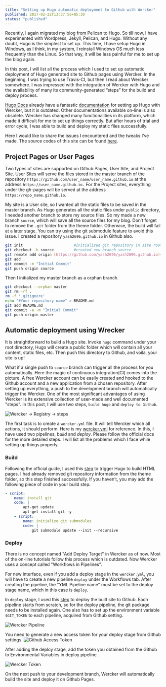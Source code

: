 ```yaml
---
title: "Setting up Hugo automatic deployment to Github with Wercker"
published: 2017-02-22T13:37:56+05:30
status: "published"
---
```


Recently, I again migrated my blog from Pelican to Hugo. So till now, I have experimented with Wordpress, Jekyll, Pelican, and Hugo. Without any doubt, Hugo is the simplest to set up. This time, I have setup Hugo in Windows, as I think, in my system, I reinstall Windows OS much less frequently than the Linux. So that way, it will be less painful for me to set up the blog again.

In this post, I will list all the process which I used to set up automatic deployment of Hugo generated site to Github pages using Wercker. In the beginning, I was trying to use Travis-CI, but then I read about Wercker somewhere. I was impressed with the integration of Wercker with Hugo and the availability of many its community-generated “steps” for the build and deploy process.

[Hugo Docs](https://gohugo.io/getting-started/) already have a fantastic [documentation](https://gohugo.io/hosting-and-deployment/deployment-with-wercker/) for setting up Hugo with Wercker, but it is outdated. Other documentations available on-line is also obsolete. Wercker has changed many functionalities in its platform, which made it difficult for me to set up things correctly. But after hours of trial and error cycle, I was able to build and deploy my static files successfully.

Here I would like to share the issues I encountered and the tweaks I’ve made. The source codes of this site can be found [here](https://github.com/yashhere/yashhere.github.io).

## Project Pages or User Pages

Two types of sites are supported on Github Pages, User Site, and Project Site. User Sites will serve the files stored in the master branch of the repository `https://github.com/user_name/user_name.github.io` at the address `https://user_name.github.io.` For the Project sites, everything under the gh-pages will be served at the address `https://repo_name.github.io`.

My site is a User site, so I wanted all the static files to be saved in the master branch. As Hugo generates all the static files under `public` directory, I needed another branch to store my source files. So my made a new branch `source`, which will save all the source files for my blog. Don’t forget to remove the `.git` folder from the theme folder. Otherwise, the build will fail at a later stage. You can try using the git submodule feature to avoid this issue. I created a repository `yash2696.github.io` in Github also.

```sh
git init                       #initialized git repository in site root
git checkout -b source         #created new branch source
git remote add origin [https://github.com/yash2696/yash2696.github.io](https://github.com/yashhere/yashhere.github.io)
git add .
git commit -m "Initial Commit"
git push origin source
```

Then I initialized my master branch as a orphan branch.

```sh
git checkout --orphan master
git rm -rf .
rm -f '.gitignore'
echo "#Your repository name" > README.md
git add README.md
git commit -a -m "Initial Commit"
git push origin master
```

## Automatic deployment using Wrecker

It is straightforward to build a Hugo site. Invoke `hugo` command under your root directory, Hugo will create a public folder which will contain all your content, static files, etc. Then push this directory to Github, and voila, your site is up!

What if a single push to `source` branch can trigger all the process for you automatically. Here the magic of continuous integration(CI) comes into the picture. A free Wercker account can be easily created and hooked to the Github account and a new application from a chosen repository. After setting up everything, a push to the development branch will automatically trigger the Wercker. One of the most significant advantages of using Wercker is its extensive collection of user-made and well documented "steps". In this post, I will use two steps, `build hugo` and `deploy to Github`.

![Wercker → Registry → steps](/images/posts/wercker-steps.png "Wercker → Registry → steps")

The first task is to create a `wercker.yml` file. It will tell Wercker which all actions, it should perform. Here is my [wercker.yml](https://raw.githubusercontent.com/yash2696/yash2696.github.io/source/wercker.yml) for reference. In this, I have used two pipelines, _build_ and _deploy_. Please follow the official docs for the more detailed steps. I will list all the problems which I face while setting up things properly.

### Build

Following the official guide, I used this [step](https://github.com/ArjenSchwarz/wercker-step-hugo-build) to trigger Hugo to build HTML pages. I had already removed git repository information from the theme folder, so this step finished successfully. If you haven’t, you may add the following piece of code in your build step.

```yml
- script:
    name: install git
    code: |
        apt-get update
        apt-get install git -y
    - script:
        name: initialize git submodules
        code: |
            git submodule update --init --recursive
```

### Deploy

There is no concept named "Add Deploy Target" in Wercker as of now. Most of the on-line tutorials follow this process which is outdated. Now Wercker uses a concept called "Workflows in Pipelines".

For new interface, even if you add a deploy stage in the `wercker.yml`, you will have to create a new pipeline `deploy` under the Workflows tab. After creating the pipeline, the "YML Pipeline name" must be set to the deploy stage name, which in this case is `deploy`.

In `deploy` stage, I used this [step](https://app.wercker.com/applications/55af22c5f32b86a9290ec706/tab/details/) to deploy the built site to Github. Each pipeline starts from scratch, so for the deploy pipeline, the git package needs to be installed again. One also has to set up the environment variable `$GIT_TOKEN` to each pipeline, acquired from Github setting.

![Wercker Pipeline](/images/posts/wercker-pipeline.png "Wercker Pipeline")

You need to generate a new access token for your deploy stage from Github settings.
![Github Access Token](/images/posts/wercker-access-token.png "Github Access Token")

After adding the deploy stage, add the token you obtained from the Github to Environmental Variables in deploy pipeline.

![Wercker Token](/images/posts/wercker-token.png "Wercker Token")

On the next push to your development branch, Wercker will automatically build the site and deploy it on Github Pages.
